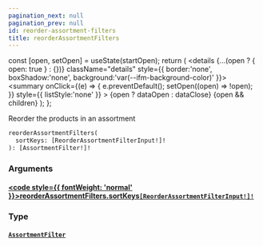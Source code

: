 ```yaml
---
pagination_next: null
pagination_prev: null
id: reorder-assortment-filters
title: reorderAssortmentFilters
---
```









  const [open, setOpen] = useState(startOpen);
  return (
    <details {...(open ? { open: true } : {})} className="details" style={{ border:'none', boxShadow:'none', background:'var(--ifm-background-color)' }}>
      <summary
        onClick={(e) => {
          e.preventDefault();
          setOpen((open) => !open);
        }}
        style={{ listStyle:'none' }}
      >
      {open ? dataOpen : dataClose}
      </summary>
      {open && children}
    </details>
  );
};








Reorder the products in an assortment


```graphql
reorderAssortmentFilters(
  sortKeys: [ReorderAssortmentFilterInput!]!
): [AssortmentFilter!]!
```




### Arguments

#### [<code style={{ fontWeight: 'normal' }}>reorderAssortmentFilters.<b>sortKeys</b></code>](#)<Bullet />[`[ReorderAssortmentFilterInput!]!`](/types/inputs/reorder-assortment-filter-input.mdx) <Badge class="badge badge--secondary" text="non-null"/> <Badge class="badge badge--secondary" text="input"/> 



### Type

#### [`AssortmentFilter`](/types/objects/assortment-filter.mdx) <Badge class="badge badge--secondary" text="object"/> 







